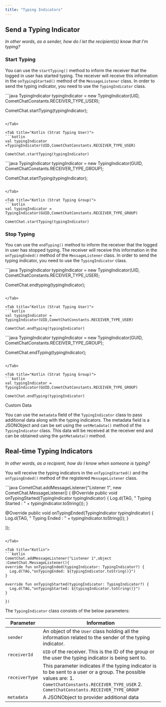 ```yaml
---
title: "Typing Indicators"
---
```




## Send a Typing Indicator

*In other words, as a sender, how do I let the recipient(s) know that I'm typing?*

### Start Typing

You can use the `startTyping()` method to inform the receiver that the logged in user has started typing. The receiver will receive this information in the `onTypingStarted()` method of the `MessageListener` class. In order to send the typing indicator, you need to use the `TypingIndicator` class.

<Tabs>
<Tab title="Java (Strat Typing User)">
```java
TypingIndicator typingIndicator = new TypingIndicator(UID, CometChatConstants.RECEIVER_TYPE_USER);

CometChat.startTyping(typingIndicator);
```

</Tab>

<Tab title="Kotlin (Strat Typing User)">
```kotlin
val typingIndicator =TypingIndicator(UID,CometChatConstants.RECEIVER_TYPE_USER)

CometChat.startTyping(typingIndicator)  
```

</Tab>

<Tab title="Java (Strat Typing Group)">
```java
TypingIndicator typingIndicator = new TypingIndicator(GUID, CometChatConstants.RECEIVER_TYPE_GROUP);

CometChat.startTyping(typingIndicator);
```

</Tab>

<Tab title="Kotlin (Strat Typing Group)">
```kotlin
val typingIndicator = TypingIndicator(GUID,CometChatConstants.RECEIVER_TYPE_GROUP)

CometChat.startTyping(typingIndicator)
```

</Tab>

</Tabs>

### Stop Typing

You can use the `endTyping()` method to inform the receiver that the logged in user has stopped typing. The receiver will receive this information in the `onTypingEnded()` method of the `MessageListener` class. In order to send the typing indicator, you need to use the `TypingIndicator` class.

<Tabs>
<Tab title="Java (Strat Typing User)">
```java
TypingIndicator typingIndicator = new TypingIndicator(UID, CometChatConstants.RECEIVER_TYPE_USER);

CometChat.endtyping(typingIndicator);
```

</Tab>

<Tab title="Kotlin (Strat Typing User)">
```kotlin
val typingIndicator = TypingIndicator(UID,CometChatConstants.RECEIVER_TYPE_USER)
   
CometChat.endTyping(typingIndicator)
```

</Tab>

<Tab title="Java (Strat Typing Group)">
```java
TypingIndicator typingIndicator = new TypingIndicator(GUID, CometChatConstants.RECEIVER_TYPE_GROUP);

CometChat.endTyping(typingIndicator);
```

</Tab>

<Tab title="Kotlin (Strat Typing Group)">
```kotlin
val typingIndicator = TypingIndicator(GUID,CometChatConstants.RECEIVER_TYPE_GROUP)

CometChat.endTyping(typingIndicator)
```

</Tab>

</Tabs>

<Note>
Custom Data

You can use the `metadata` field of the `TypingIndicator` class to pass additional data along with the typing indicators. The metadata field is a JSONObject and can be set using the `setMetadata()` method of the `TypingIndicator` class. This data will be received at the receiver end and can be obtained using the `getMetadata()` method.

</Note>

## Real-time Typing Indicators

*In other words, as a recipient, how do I know when someone is typing?*

You will receive the typing indicators in the `onTypingStarted()` and the `onTypingEnded()` method of the registered `MessageListener` class.

<Tabs>
<Tab title="Java">
```java
CometChat.addMessageListener("Listener 1", new CometChat.MessageListener() {
@Override
public void onTypingStarted(TypingIndicator typingIndicator) {
  Log.d(TAG, " Typing Started : " + typingIndicator.toString());
}

@Override
public void onTypingEnded(TypingIndicator typingIndicator) {
  Log.d(TAG, " Typing Ended : " + typingIndicator.toString());
}

});
```

</Tab>

<Tab title="Kotlin">
```kotlin
CometChat.addMessageListener("Listener 1",object :CometChat.MessageListener(){
override fun onTypingEnded(typingIndicator: TypingIndicator?) {
  Log.d(TAG,"onTypingEnded: ${typingIndicator.toString()}")
}

override fun onTypingStarted(typingIndicator: TypingIndicator?) {
  Log.d(TAG,"onTypingStarted: ${typingIndicator.toString()}")
}

})
```

</Tab>

</Tabs>

The `TypingIndicator` class consists of the below parameters:

| Parameter      | Information                                                                                                                                                                                          |
| -------------- | ---------------------------------------------------------------------------------------------------------------------------------------------------------------------------------------------------- |
| `sender`       | An object of the `User` class holding all the information related to the sender of the typing indicator.                                                                                             |
| `receiverId`   | `UID` of the receiver. This is the ID of the group or the user the typing indicator is being sent to.                                                                                                |
| `receiverType` | This parameter indicates if the typing indicator is to be sent to a user or a group. The possible values are: 1. `CometChatConstants.RECEIVER_TYPE_USER` 2. `CometChatConstants.RECEIVER_TYPE_GROUP` |
| `metadata`     | A JSONObject to provider additional data                                                                                                                                                             |
